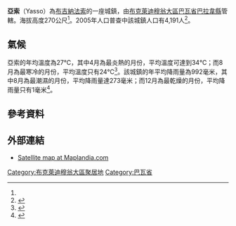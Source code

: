 {{Infobox settlement
|name = 亞索
|settlement_type = 
|native_name = Yasso
|nickname = 
|image_skyline = 
|image_size = 
|image_caption =
|image_flag = 
|image_seal = 
|seal_size =
|image_map = 
|map_caption = 
|pushpin_map = Burkina Faso
|pushpin_map_caption = 亞索在布基納法索的位置
|coordinates_region = 
|subdivision_type = 國家
|subdivision_name = {{flag|Burkina Faso}}
|subdivision_type1 = 大區
|subdivision_name1 = [[布克萊迪穆翁大區|布克萊迪穆翁大區]]
|subdivision_type2 = [[布吉納法索行政區劃|省]]
|subdivision_name2 = [[巴瓦省|巴瓦省]]
|subdivision_type3 = [[縣_(布吉納法索)|縣]]
|subdivision_name3 = [[巴拉韋縣|巴拉韋縣]]
|leader_title = 
|leader_name = 
|established_title = 
|established_date = 
|area_total_km2 = 
|population_as_of = 2005
|population_footnotes =
|population_total = 4,191
|population_density_km2 =
|population_blank1_title = 民族
|population_blank1 = 
|elevation_footnotes =<ref name = "gn2353571">{{Geonameslink |gnid=2353571 |name=Tanhouna|date =|title=亞索 | |accessdate=2015-11-14 }}</ref>
|elevation_m = 270
|timezone =GMT
|coordinates_display = inline,title
|utc_offset = +0
|latd=12
|latm=22
|lats=00
|latNS=N
|longd=4
|longm=02
|longs=00
|longEW=W
|blank1_name =GeoNames
|blank1_info =[http://www.geonames.org/2353571 2353571]
|website = 
}}

'''亞索'''（Yasso）為[[布吉納法索|布吉納法索]]的一座城鎮，由[[布克萊迪穆翁大區|布克萊迪穆翁大區]][[巴瓦省|巴瓦省]][[巴拉韋縣|巴拉韋縣]]管轄。海拔高度270公尺<ref name = "gn2353571"/>。2005年人口普查中該城鎮人口有4,191人<ref>{{Cite web |url=http://www.inforoute-communale.gov.bf/list_vill/bm.htm |title=Burkinabé government inforoute communale |accessdate=2017-04-07 |archive-date=2008-01-24 |archive-url=https://web.archive.org/web/20080124133758/http://www.inforoute-communale.gov.bf/list_vill/bm.htm |dead-url=yes }}</ref>。

==氣候==
亞索的年均溫度為27℃，其中4月為最炎熱的月份，平均溫度可達到34℃；而8月為最寒冷的月份，平均溫度只有24℃<ref name = "nasa">{{cite web|url=http://neo.sci.gsfc.nasa.gov/dataset_index.php|title=NASA Earth Observations Data Set Index|publisher=NASA|accessdate=2016-01-30|archive-date=2016-02-03|archive-url=https://web.archive.org/web/20160203154449/http://neo.sci.gsfc.nasa.gov/dataset_index.php|dead-url=no}}</ref>。該城鎮的年平均降雨量為992毫米，其中8月為最潮濕的月份，平均降雨量達273毫米；而12月為最乾燥的月份，平均降雨量只有1毫米<ref name = "nasarain">{{cite web|url=http://neo.sci.gsfc.nasa.gov/view.php?datasetId=TRMM_3B43M&year=2014|title=NASA Earth Observations: Rainfall (1 month - TRMM)|publisher=NASA|accessdate=2016-01-30|archive-date=2019-04-19|archive-url=https://web.archive.org/web/20190419091014/https://neo.sci.gsfc.nasa.gov/view.php?datasetId=TRMM_3B43M&year=2014|dead-url=no}}</ref>。

==參考資料==
{{Reflist}}

==外部連結==
*[https://web.archive.org/web/20110520091050/http://www.maplandia.com/burkina-faso/kossi/balave/yasso/ Satellite map at Maplandia.com]

{{巴瓦省}}

{{DEFAULTSORT:Yasso}}
[[Category:布克萊迪穆翁大區聚居地|Category:布克萊迪穆翁大區聚居地]]
[[Category:巴瓦省|Category:巴瓦省]]


{{BurkinaFaso-geo-stub}}